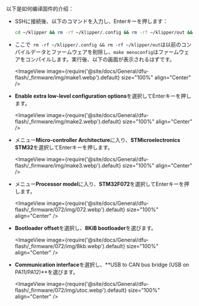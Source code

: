 以下是如何编译固件的介绍：
* SSHに接続後、以下のコマンドを入力し、Enterキーを押します：

    ```bash
    cd ~/klipper && rm -rf ~/klipper/.config && rm -rf ~/klipper/out && make menuconfig
    ```

* ここで` rm -rf ~/klipper/.config && rm -rf ~/klipper/out`は以前のコンパイルデータとファームウェアを削除し、`make menuconfig`はファームウェアをコンパイルします。実行後、以下の画面が表示されるはずです。

    <ImageView image={require('@site/docs/General/dfu-flash/_firmware/img/make1.webp').default} size="100%" align="Center" />

* **Enable extra low-level configuration options**を選択してEnterキーを押します。

    <ImageView image={require('@site/docs/General/dfu-flash/_firmware/img/make2.webp').default} size="100%" align="Center" />

* メニュー**Micro-controller Architecture**に入り、**STMicroelectronics STM32**を選択してEnterキーを押します。

    <ImageView image={require('@site/docs/General/dfu-flash/_firmware/img/make3.webp').default} size="100%" align="Center" />

* メニュー**Processor model**に入り、**STM32F072**を選択してEnterキーを押します。

    <ImageView image={require('@site/docs/General/dfu-flash/_firmware/072/img/072.webp').default} size="100%" align="Center" />

* **Bootloader offset**を選択し、**8KiB bootloader**を選びます。

    <ImageView image={require('@site/docs/General/dfu-flash/_firmware/072/img/8kb.webp').default} size="100%" align="Center" />

* **Communication interface**を選択し、**USB to CAN bus bridge (USB on PA11/PA12)**を選びます。

    <ImageView image={require('@site/docs/General/dfu-flash/_firmware/072/img/utoc.webp').default} size="100%" align="Center" />